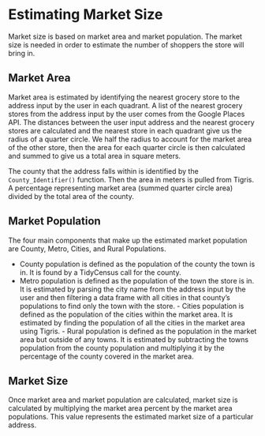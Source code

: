 # Estimating Market Size

Market size is based on market area and market population.
The market size is needed in order to estimate the number of shoppers the store
will bring in. 

## Market Area

Market area is estimated by identifying the nearest grocery store to the address
input by the user in each quadrant.
A list of the nearest grocery stores from the address input by the user comes from the Google Places API.
The distances between the user input address and the nearest grocery stores are 
calculated and the nearest store in each quadrant give us the radius of a quarter circle. 
We half the radius to account for the market area of the other store,
then the area for each quarter circle is then calculated and summed to give us a 
total area in square meters.

 

The county that the address falls within is identified by the ` County_Identifier() ` function.
Then the area in meters is pulled from Tigris.
A percentage representing market area (summed quarter circle area)
divided by the total area of the county.


## Market Population

The four main components that make up the estimated market population are 
County, Metro, Cities, and Rural Populations.

    
  - County population is defined as the population of the county the town is in. 
  It is found by a TidyCensus call for the county. 
   - Metro population is defined as the population of the town the store is in.
   It is estimated by parsing the city name from the address input by the user
   and then filtering a data frame with all cities in that county's populations to find only the town with the store.
    - Cities population is defined as the population of the cities within the market area.
    It is estimated by finding the population of all the cities in the market area using Tigris.
    - Rural population is defined as the population in the market area but outside of any towns. 
    It is estimated by subtracting the towns population from the county population and multiplying it by
    the percentage of the county covered in the market area.

 

## Market Size

Once market area and market population are calculated, market size is calculated by multiplying the market area percent by the market area populations. This value represents the estimated market size of a particular address. 
